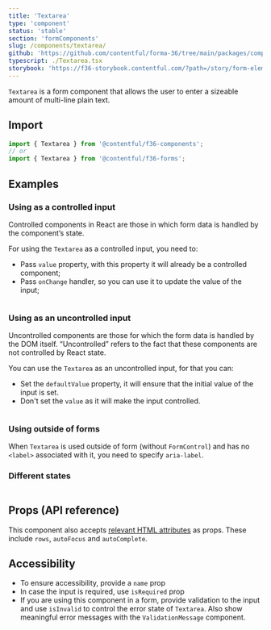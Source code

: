 ```yaml
---
title: 'Textarea'
type: 'component'
status: 'stable'
section: 'formComponents'
slug: /components/textarea/
github: 'https://github.com/contentful/forma-36/tree/main/packages/components/forms/src/Textarea'
typescript: ./Textarea.tsx
storybook: 'https://f36-storybook.contentful.com/?path=/story/form-elements-textarea--basic'
---
```


`Textarea` is a form component that allows the user to enter a sizeable amount of multi-line plain text.

## Import

```js static=true
import { Textarea } from '@contentful/f36-components';
// or
import { Textarea } from '@contentful/f36-forms';
```

## Examples

### Using as a controlled input

Controlled components in React are those in which form data is handled by the component’s state.

For using the `Textarea` as a controlled input, you need to:

- Pass `value` property, with this property it will already be a controlled component;
- Pass `onChange` handler, so you can use it to update the value of the input;

```jsx file=../../examples/TextareaControlledExample.tsx

```

### Using as an uncontrolled input

Uncontrolled components are those for which the form data is handled by the DOM itself. “Uncontrolled” refers to the fact that these components are not controlled by React state.

You can use the `Textarea` as an uncontrolled input, for that you can:

- Set the `defaultValue` property, it will ensure that the initial value of the input is set.
- Don't set the `value` as it will make the input controlled.

```jsx file=../../examples/TextareaUncontrolledExample.tsx

```

### Using outside of forms

When `Textarea` is used outside of form (without `FormControl`) and has no `<label>` associated with it, you need to specify `aria-label`.

### Different states

```jsx file=../../examples/TextareaStatesExample.tsx

```

## Props (API reference)

This component also accepts [relevant HTML attributes](https://www.w3.org/wiki/HTML/Elements/textarea) as props. These include `rows`, `autoFocus` and `autoComplete`.

<PropsTable of="Textarea" />

## Accessibility

- To ensure accessibility, provide a `name` prop
- In case the input is required, use `isRequired` prop
- If you are using this component in a form, provide validation to the input and use `isInvalid` to control the error state of `Textarea`. Also show meaningful error messages with the `ValidationMessage` component.
